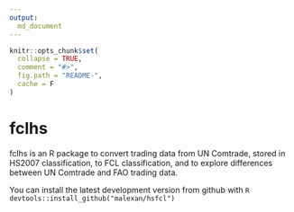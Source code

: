 ```yaml
---
output:
  md_document
---
```


<!-- README.md is generated from README.Rmd. Please edit that file -->

```r
knitr::opts_chunk$set(
  collapse = TRUE,
  comment = "#>",
  fig.path = "README-",
  cache = F
)
```
# fclhs

fclhs is an R package to convert trading data from UN Comtrade, stored in HS2007 classification, to FCL classification, and to explore differences between UN Comtrade and FAO trading data.

You can install the latest development version from github with
    ```R
    devtools::install_github("malexan/hsfcl")
    ```
    